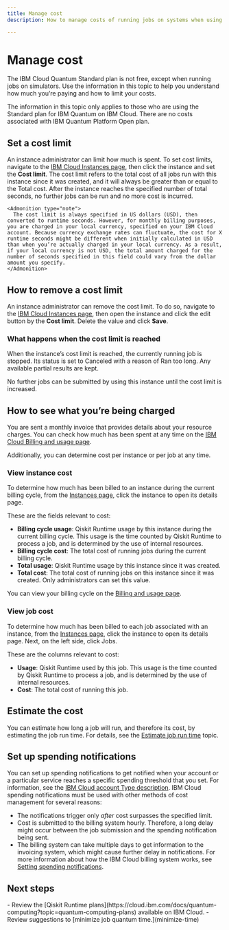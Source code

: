 ```yaml
---
title: Manage cost
description: How to manage costs of running jobs on systems when using the Standard plan for IBM Quantum on IBM Cloud.

---
```


# Manage cost

The IBM Cloud Quantum Standard plan is not free, except when running jobs on simulators. Use the information in this topic to help you understand how much you’re paying and how to limit your costs.

<Admonition type="note">
  The information in this topic only applies to those who are using the Standard plan for IBM Quantum on IBM Cloud.  There are no costs associated with IBM Quantum Platform Open plan.
</Admonition>

## Set a cost limit

An instance administrator can limit how much is spent. To set cost limits, navigate to the [IBM Cloud Instances page](https://cloud.ibm.com/quantum/instances), then click the instance and set the **Cost limit**. The cost limit refers to the total cost of all jobs run with this instance since it was created, and it will always be greater than or equal to the Total cost. After the instance reaches the specified number of total seconds, no further jobs can be run and no more cost is incurred.

    <Admonition type="note">
      The cost limit is always specified in US dollars (USD), then converted to runtime seconds. However, for monthly billing purposes, you are charged in your local currency, specified on your IBM Cloud account. Because currency exchange rates can fluctuate, the cost for X runtime seconds might be different when initially calculated in USD than when you’re actually charged in your local currency. As a result, if your local currency is not USD, the total amount charged for the number of seconds specified in this field could vary from the dollar amount you specify.
    </Admonition>

## How to remove a cost limit

An instance administrator can remove the cost limit. To do so, navigate to the [IBM Cloud Instances page](https://cloud.ibm.com/quantum/instances), then open the instance and click the edit button by the **Cost limit**. Delete the value and click **Save**.

### What happens when the cost limit is reached

When the instance’s cost limit is reached, the currently running job is stopped. Its status is set to Canceled with a reason of Ran too long. Any available partial results are kept.

No further jobs can be submitted by using this instance until the cost limit is increased.

## How to see what you’re being charged

You are sent a monthly invoice that provides details about your resource charges. You can check how much has been spent at any time on the [IBM Cloud Billing and usage page](https://cloud.ibm.com/billing).

Additionally, you can determine cost per instance or per job at any time.

### View instance cost

To determine how much has been billed to an instance during the current billing cycle, from the [Instances page](https://cloud.ibm.com/quantum/instances), click the instance to open its details page.

These are the fields relevant to cost:

- **Billing cycle usage**: Qiskit Runtime usage by this instance during the current billing cycle. This usage is the time counted by Qiskit Runtime to process a job, and is determined by the use of internal resources.
- **Billing cycle cost**: The total cost of running jobs during the current billing cycle.
- **Total usage**: Qiskit Runtime usage by this instance since it was created. 
- **Total cost**: The total cost of running jobs on this instance since it was created. Only administrators can set this value.

You can view your billing cycle on the [Billing and usage page](https://cloud.ibm.com/billing).

### View job cost

To determine how much has been billed to each job associated with an instance, from the [Instances page](https://cloud.ibm.com/quantum/instances), click the instance to open its details page. Next, on the left side, click Jobs.

These are the columns relevant to cost:

- **Usage**: Qiskit Runtime used by this job. This usage is the time counted by Qiskit Runtime to process a job, and is determined by the use of internal resources.
- **Cost**: The total cost of running this job.

## Estimate the cost

You can estimate how long a job will run, and therefore its cost, by estimating the job run time.  For details, see the [Estimate job run time](estimate-job) topic.  

## Set up spending notifications

You can set up spending notifications to get notified when your account or a particular service reaches a specific spending threshold that you set. For information, see the [IBM Cloud account Type description](https://cloud.ibm.com/docs/account?topic=account-accounts). IBM Cloud spending notifications must be used with other methods of cost management for several reasons:

*   The notifications trigger only *after* cost surpasses the specified limit.
*   Cost is submitted to the billing system hourly. Therefore, a long delay might occur between the job submission and the spending notification being sent.
*   The billing system can take multiple days to get information to the invoicing system, which might cause further delay in notifications. For more information about how the IBM Cloud billing system works, see [Setting spending notifications](https://cloud.ibm.com/docs/billing-usage?topic=billing-usage-spending).

## Next steps

<Admonition type="tip" title="Recommendations">
    - Review the [Qiskit Runtime plans](https://cloud.ibm.com/docs/quantum-computing?topic=quantum-computing-plans) available on IBM Cloud.
    - Review suggestions to [minimize job quantum time.](minimize-time)
</Admonition>
